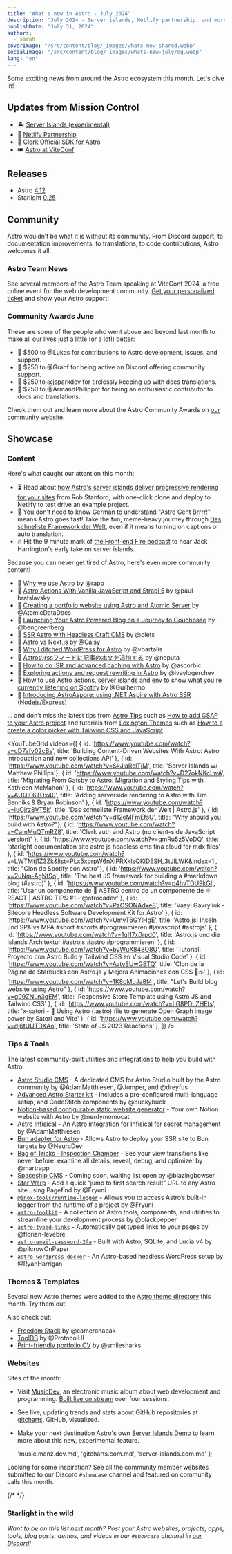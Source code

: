 ```yaml
---
title: "What's new in Astro - July 2024"
description: "July 2024 - Server islands, Netlify partnership, and more!"
publishDate: "July 31, 2024"
authors:
  - sarah
coverImage: "/src/content/blog/_images/whats-new-shared.webp"
socialImage: "/src/content/blog/_images/whats-new-july/og.webp"
lang: "en"
---
```


Some exciting news from around the Astro ecosystem this month. Let's dive in!

## Updates from Mission Control

- 🏝️ [Server Islands (experimental)](https://docs.astro.build/en/reference/configuration-reference/#experimentalserverislands)
- 🤝 [Netlify Partnership](https://astro.build/blog/netlify-official-deployment-partner/)
- 🔐 [Clerk Official SDK for Astro](https://clerk.com/changelog/2024-07-18-clerk-astro)
- 🎟️ [Astro at ViteConf](https://viteconf-2024.pages.dev/24/ecosystem/astro)

## Releases

- Astro [4.12](https://astro.build/blog/astro-4120/)
- Starlight [0.25](https://github.com/withastro/starlight/releases/tag/%40astrojs%2Fstarlight%400.25.0)

## Community

Astro wouldn’t be what it is without its community. From Discord support, to documentation improvements, to translations, to code contributions, Astro welcomes it all.

### Astro Team News

See several members of the Astro Team speaking at ViteConf 2024, a free online event for the web development community. [Get your personalized ticket](https://viteconf-2024.pages.dev/24/ecosystem/astro) and show your Astro support!

### Community Awards June

These are some of the people who went above and beyond last month to make all our lives just a little (or a lot!) better:

- 🌟 $500 to @Lukas for contributions to Astro development, issues, and support.
- 🚀 $250 to @Grahf for being active on Discord offering community support.
- 🎈 $250 to @jsparkdev for tirelessly keeping up with docs translations.
- 🎊 $250 to @ArmandPhilippot for being an enthusiastic contributor to docs and translations.

Check them out and learn more about the Astro Community Awards on [our community website](https://community.astro.build).

## Showcase

### Content


Here's what caught our attention this month: 

- ⏳ Read about [how Astro's server islands deliver progressive rendering for your sites](https://developers.netlify.com/guides/how-astros-server-islands-deliver-progressive-rendering-for-your-sites/) from Rob Stanford, with one-click clone and deploy to Netlify to test drive an example project.
- 👀 You don't need to know German to understand "Astro Geht Brrrr!" means Astro goes fast! Take the fun, meme-heavy journey through [Das schnellste Framework der Welt](https://www.youtube.com/watch?v=iuOjrz8VT5k), even if it means turning on captions or auto translation.
- 🔥 Hit the 9 minute mark of [the Front-end Fire podcast](https://front-end-fire.com/episodes/53/) to hear Jack Harrington's early take on server islands.

Because you can never get tired of Astro, here's even more community content!

- 📄 [Why we use Astro](https://www.pricelevel.com/blog/why-we-use-astro) by @rapp
- 📄 [Astro Actions With Vanilla JavaScript and Strapi 5](https://strapi.io/blog/astro-actions-with-vanilla-javascript-and-strapi5) by @paul-bratslavsky
- 📄 [Creating a portfolio website using Astro and Atomic Server](https://docs.atomicdata.dev/astro-guide/1-index) by @AtomicDataDocs
- 📄 [Launching Your Astro Powered Blog on a Journey to Couchbase](https://dev.to/couchbase/launching-your-astro-powered-blog-on-a-journey-to-couchbase-3kh8) by @bengreenberg
- 📄 [SSR Astro with Headless Craft CMS](https://www.olets.dev/posts/ssr-astro-with-headless-craft-cms) by @olets
- 📄 [Astro vs Next.js](https://caisy.io/blog/astro-vs-next) by @Caisy
- 📄 [Why I ditched WordPress for Astro](https://vbartalis.xyz/en/blog/why-i-ditched-wordpress-for-astro-js/) by @vbartalis
- 📄 [Astroのrssフィードに記事の本文を追加する](https://www.neputa-note.net/2024/07/astro-rss/) by @neputa
- 📄 [How to do ISR and advanced caching with Astro](https://developers.netlify.com/guides/how-to-do-advanced-caching-and-isr-with-astro/) by @ascorbic
- 📄 [Exploring actions and request rewriting in Astro](https://blog.logrocket.com/exploring-actions-request-rewriting-astro/) by @ivaylogerchev
- 📄 [How to use Astro actions, server islands and env to show what you're currently listening on Spotify](https://hounie.me/writings/how-i-use-astro-actions-and-server-islands-spotify/) by @Guilhermo
- 📄 [Introducing AstroAspore: using .NET Aspire with Astro SSR (Nodejs/Express)](https://agramont.net/blog/astroaspire-overview/)


 ... and don't miss the latest tips from [Astro Tips](https://astro-tips.dev) such as [How to add GSAP to your Astro project](https://astro-tips.dev/tips/how-to-add-gsap/) and tutorials from [Lexington Themes](https://lexingtonthemes.com/tutorials/) such as [How to a create a color picker with Tailwind CSS and JavaScript](https://lexingtonthemes.com/tutorials/how-to-create-a-color-picker-with-tailwind-css-and-javascript/).


<YouTubeGrid
  videos={[
    { id: 'https://www.youtube.com/watch?v=cD7afv02cBs', title: 'Building Content-Driven Websites With Astro: Astro introduction and new collections API' },
    { id: 'https://www.youtube.com/watch?v=SkJiaRclTjM', title: 'Server Islands w/ Matthew Phillips'},
    { id: 'https://www.youtube.com/watch?v=D27okNKcLwA', title: 'Migrating From Gatsby to Astro: Migration and Styling Tips with Kathleen McMahon' },
    { id: 'https://www.youtube.com/watch?v=AUQIE6TOx40', title: 'Adding serverside rendering to Astro with Tim Benniks & Bryan Robinson' },
    { id: 'https://www.youtube.com/watch?v=iuOjrz8VT5k', title: 'Das schnellste Framework der Welt | Astro.js' },
    { id: 'https://www.youtube.com/watch?v=d12eMFmEfsU', title: "Why should you build with Astro?"},
    { id: 'https://www.youtube.com/watch?v=CamMuQTmRZ8', title: 'Clerk auth and Astro (no client-side JavaScript version)' },
    { id: 'https://www.youtube.com/watch?v=qmRu5z5VoDQ', title: 'starlight documentation site astro js headless cms tina cloud for mdx files' },
    { id: 'https://www.youtube.com/watch?v=LWTMtj1Z3Zk&list=PLx5xbrpW6nXiPRXklsQKiDESH_3tJlLWK&index=1', title: "Clon de Spotify con Astro"},
    { id: 'https://www.youtube.com/watch?v=2uNm-AgNtSo', title: 'The best JS framework for building a #markdown blog (#astro)' },
    { id: 'https://www.youtube.com/watch?v=p4hvTDU9kGI', title: 'Usar un componente de 🚀 ASTRO dentro de un componente de ⚛️ REACT | ASTRO TIPS #1 - @otrocadev' },
    { id: 'https://www.youtube.com/watch?v=PzOSONAdxe8', title: 'Vasyl Gavryliuk - Sitecore Headless Software Development Kit for Astro' },
    { id: 'https://www.youtube.com/watch?v=UmvT6GYlHgE', title: 'Astro.js! Inseln und SPA vs MPA #short #shorts #programmieren #javascript #astrojs' },
    { id: 'https://www.youtube.com/watch?v=1qI17x0rpd0', title: 'Astro.js und die Islands Architektur #astrojs #astro #programmieren' },
    { id: 'https://www.youtube.com/watch?v=byWuX848O8U', title: 'Tutorial: Proyecto con Astro Build y Tailwind CSS en Visual Studio Code' },
    { id: 'https://www.youtube.com/watch?v=AvtySUwGBTQ', title: 'Clon de la Página de Starbucks con Astro.js y Mejora Animaciones con CSS 🚀☕️' },
    { id: 'https://www.youtube.com/watch?v=1K8dMuJa8f4', title: "Let's Build blog website using Astro" },
    { id: 'https://www.youtube.com/watch?v=g09ZNLn3gEM', title: 'Responsive Store Template using Astro JS and Tailwind CSS' },
    { id: 'https://www.youtube.com/watch?v=LG8PDLZHEts', title: 'x-satori - 🌠 Using Astro (.astro) file to generate Open Graph image power by Satori and Vite' },
    { id: 'https://www.youtube.com/watch?v=dj6tUUTDXAo', title: 'State of JS 2023 Reactions' },
  ]}
/> 

### Tips & Tools

The latest community-built utilities and integrations to help you build with Astro.

- [Astro Studio CMS](https://astro-studiocms.xyz/) - A dedicated CMS for Astro Studio built by the Astro community by @AdamMatthiesen, @Jumper, and @dreyfus
- [Advanced Astro Starter kit](https://github.com/BuckyBuck135/Advanced-Astro-v4-i18n) - Includes a pre-configured multi-language setup, and CodeStitch components by @buckybuck 
- [Notion-based configurable static website generator](https://www.producthunt.com/posts/webtrotion) - Your own Notion website with Astro by @nerdymomocat
- [Astro Infisical](https://www.npmjs.com/package/@matthiesenxyz/astro-infisical) - An Astro integration for Infisical for secret management by @AdamMatthiesen
- [Bun adapter for Astro](https://github.com/nurodev/astro-bun) - Allows Astro to deploy your SSR site to Bun targets by @NeuroDev
- [Bag of Tricks - Inspection Chamber](https://github.com/martrapp/astro-vtbot) - See your view transitions like never before: examine all details, reveal, debug, and optimize! by @martrapp
- [Spaceship CMS](https://spaceship-cms.co/) - Coming soon, waiting list open by @blazingbowser
- [Star Warp](https://inox-tools.fryuni.dev/star-warp) - Add a quick “jump to first search result” URL to any Astro site using Pagefind by @Fryuni
- [`@inox-tools/runtime-logger`](https://inox-tools.vercel.app/runtime-logger) - Allows you to access Astro’s built-in logger from the runtime of a project by @Fryuni
- [`astro-toolkit`](https://www.npmjs.com/package/astro-toolkit) - A collection of Astro tools, components, and utilities to streamline your development process by @blackpepper
- [`astro-typed-links`](https://github.com/florian-lefebvre/astro-typed-links) - Automatically get typed links to your pages by @florian-levebre
- [`astro-email-password-2fa`](https://github.com/pilcrowOnPaper/astro-email-password-2fa) - Built with Astro, SQLite, and Lucia v4 by @pilcrowOnPaper
- [`astro-wordpress-docker`](https://github.com/RyanHarrigan/astro-wordpress-docker) - An Astro-based headless WordPress setup by @RyanHarrigan 


### Themes & Templates

Several new Astro themes were added to the [Astro theme directory](https://astro.build/themes/) this month. Try them out!

<ThemeGrid date="2024-07-01" />

Also check out:

- [Freedom Stack](https://github.com/cameronapak/freedom-stack) by @cameronapak
- [ToolDB](https://protocolui.com/templates/tooldb) by @ProtocolUI
- [Print-friendly portfolio CV](https://github.com/Smilesharks/dev-portfolio) by @smilesharks

### Websites

Sites of the month:

- Visit [MusicDev](https://music.manz.dev/), an electronic music album about web development and programming. [Built live on stream](https://www.youtube.com/watch?v=2ZQ-sPMOmww) over four sessions.
- See live, updating trends and stats about GitHub repositories at [gitcharts](https://gitcharts.com/). GitHub, visualized.
- Make your next destination Astro's own [Server Islands Demo](https://server-islands.com) to learn more about this new, experimental feature.

  'music.manz.dev.md',
  'gitcharts.com.md',
  'server-islands.com.md'
]; 

<ShowcaseGridById ids={monthlySites} />

Looking for some inspiration? See all the community member websites submitted to our Discord `#showcase` channel and featured on community calls this month.

{/* <MonthlyShowcaseGrid startDate="2024-07-01" endDate="2024-08-01" exclude={monthlySites} /> */}

<MonthlyShowcaseGrid startDate="2024-07-01" endDate="2024-08-01" exclude={monthlySites} />

### Starlight in the wild

<MonthlyShowcaseGrid starlight startDate="2024-07-01" endDate="2024-08-01" />

*Want to be on this list next month? Post your Astro websites, projects, apps, tools, blog posts, demos, and videos in our `#showcase` channel in [our Discord](https://astro.build/chat)!*
